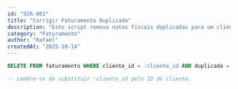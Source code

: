 ```yaml
---
id: "SCR-001"
title: "Corrigir Faturamento Duplicado"
description: "Este script remove notas fiscais duplicadas para um cliente específico em um período. Use com cuidado e sempre faça backup antes."
category: "Faturamento"
author: "Rafael"
createdAt: "2025-10-14"
---
```


```sql
DELETE FROM faturamento WHERE cliente_id = :cliente_id AND duplicada = TRUE;

-- Lembre-se de substituir :cliente_id pelo ID do cliente.